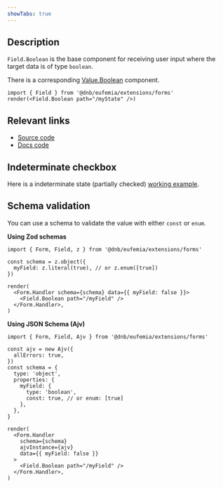 ```yaml
---
showTabs: true
---
```


## Description

`Field.Boolean` is the base component for receiving user input where the target data is of type `boolean`.

There is a corresponding [Value.Boolean](/uilib/extensions/forms/Value/Boolean) component.

```tsx
import { Field } from '@dnb/eufemia/extensions/forms'
render(<Field.Boolean path="/myState" />)
```

## Relevant links

- [Source code](https://github.com/dnbexperience/eufemia/tree/main/packages/dnb-eufemia/src/extensions/forms/base-fields/Boolean)
- [Docs code](https://github.com/dnbexperience/eufemia/tree/main/packages/dnb-design-system-portal/src/docs/uilib/extensions/forms/base-fields/Boolean)

## Indeterminate checkbox

Here is a indeterminate state (partially checked) [working example](/uilib/extensions/forms/base-fields/Indeterminate/).

## Schema validation

You can use a schema to validate the value with either `const` or `enum`.

**Using Zod schemas**

```tsx
import { Form, Field, z } from '@dnb/eufemia/extensions/forms'

const schema = z.object({
  myField: z.literal(true), // or z.enum([true])
})

render(
  <Form.Handler schema={schema} data={{ myField: false }}>
    <Field.Boolean path="/myField" />
  </Form.Handler>,
)
```

**Using JSON Schema (Ajv)**

```tsx
import { Form, Field, Ajv } from '@dnb/eufemia/extensions/forms'

const ajv = new Ajv({
  allErrors: true,
})
const schema = {
  type: 'object',
  properties: {
    myField: {
      type: 'boolean',
      const: true, // or enum: [true]
    },
  },
}

render(
  <Form.Handler
    schema={schema}
    ajvInstance={ajv}
    data={{ myField: false }}
  >
    <Field.Boolean path="/myField" />
  </Form.Handler>,
)
```
